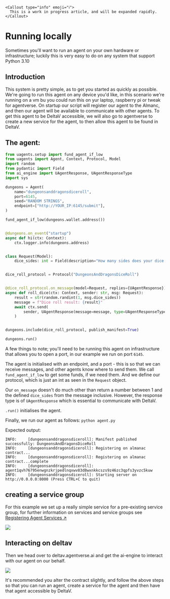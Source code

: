 
    <Callout type="info" emoji="ℹ️">
      This is a work in progress article, and will be expanded rapidly.
    </Callout>

# Running locally

Sometimes you'll want to run an agent on your own hardware or infrastructure; luckily this is very easy to do on any system that support Python 3.10

## Introduction

This system is pretty simple, as to get you started as quickly as possible. We're going to run this agent on any device you'd like, in this scenario we're running on a vm bu you could run this on yur laptop, raspberry pi or tweak for agentverse. On startup our script will register our agent to the Almanc, and then our agent will be available to communicate with other agents. To get this agent to be DeltaV accessible,  we will also go to agentverse to create a new service for the agent, to then allow this agent to be found in DeltaV.


## The agent:

```py copy filename="agent.py"
from uagents.setup import fund_agent_if_low
from uagents import Agent, Context, Protocol, Model
import random
from pydantic import Field
from ai_engine import UAgentResponse, UAgentResponseType
import sys

dungeons = Agent(
    name="dungeonsanddragonsdiceroll",
    port=6145,
    seed="RANDOM STRINGS",
    endpoint=["http://YOUR_IP:6145/submit"],
)

fund_agent_if_low(dungeons.wallet.address())


@dungeons.on_event("startup")
async def hi(ctx: Context):
    ctx.logger.info(dungeons.address)


class Request(Model):
    dice_sides: int = Field(description="How many sides does your dice need?")


dice_roll_protocol = Protocol("DungeonsAndDragonsDiceRoll")


@dice_roll_protocol.on_message(model=Request, replies={UAgentResponse})
async def roll_dice(ctx: Context, sender: str, msg: Request):
    result = str(random.randint(1, msg.dice_sides))
    message = f"Dice roll result: {result}"
    await ctx.send(
        sender, UAgentResponse(message=message, type=UAgentResponseType.FINAL)
    )


dungeons.include(dice_roll_protocol, publish_manifest=True)

dungeons.run()
 ```

A few things to note; you'll need to be running this agent on infrastructure that allows you to open a port, in our example we run on port `6145`.

The agent is initialised with an endpoint, and a port - this is so that we can receive messages, and other agents know where to send them. We call `fund_agent_if_low` to get some funds, if we need them. And we define our protocol, which is just an int as seen in the `Request` object.

Our `on_message` doesn't do much other than return a number between 1 and the defined `dice_sides` from the message inclusive. However, the response type is of  `UAgentResponse` which is essential to communicate with DeltaV.

`.run()` initialises the agent.

Finally, we  run our agent as follows: `python agent.py`

Expected output:

```
INFO:     [dungeonsanddragonsdiceroll]: Manifest published successfully: DungeonsAndDragonsDiceRoll
INFO:     [dungeonsanddragonsdiceroll]: Registering on almanac contract...
INFO:     [dungeonsanddragonsdiceroll]: Registering on almanac contract...complete
INFO:     [dungeonsanddragonsdiceroll]: agent1qvh76795enwgnzkrjpedlnqxwv83d8wxnkkcszs9z46zc3qpfs3yvzc5kuw
INFO:     [dungeonsanddragonsdiceroll]: Starting server on http://0.0.0.0:8000 (Press CTRL+C to quit)
```

## creating a service group

For this example we set up a really simple service for a pre-existing service group, for further information on services and service groups see [Registering Agent Services ↗️](guides/agentverse/registering-agent-services#register-your-agents-and-services)

![](../../../src/images/guides/uagent/servicefordungeons.png)

## Interacting on deltav

Then we head over to deltav.agentverse.ai and get the ai-engine to interact with our agent on our behalf.

![](../../../src/images/guides/uagent/dungeonsdeltav.png)


It's recommended you alter the contract slightly, and follow the above steps so that you can run an agent, create a service for the agent and then have that agent accessible by DeltaV.